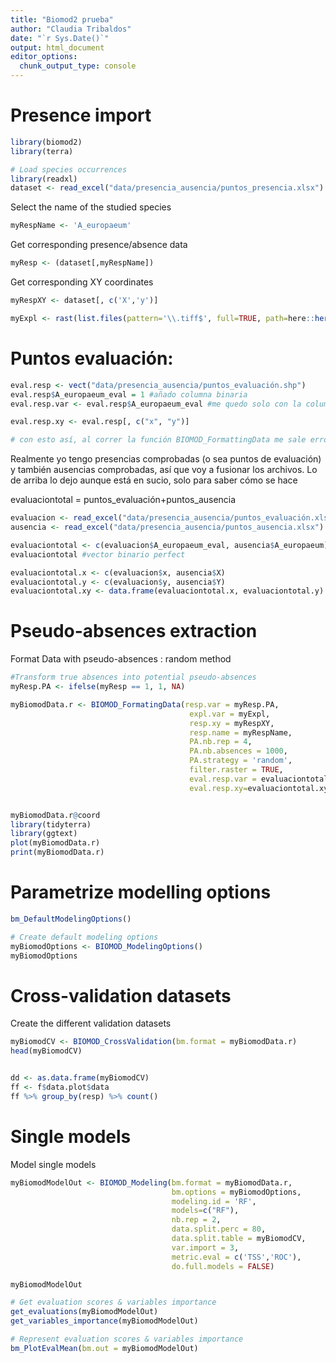 ```yaml
---
title: "Biomod2 prueba"
author: "Claudia Tribaldos"
date: "`r Sys.Date()`"
output: html_document
editor_options: 
  chunk_output_type: console
---
```


# Presence import

```r
library(biomod2)
library(terra)

# Load species occurrences 
library(readxl)
dataset <- read_excel("data/presencia_ausencia/puntos_presencia.xlsx")
```

Select the name of the studied species
```r
myRespName <- 'A_europaeum'
```

Get corresponding presence/absence data
```r
myResp <- (dataset[,myRespName])
```


Get corresponding XY coordinates
```r
myRespXY <- dataset[, c('X','y')]
```


```r
myExpl <- rast(list.files(pattern='\\.tiff$', full=TRUE, path=here::here("data/variablesexpl")))
```

# Puntos evaluación:
```r
eval.resp <- vect("data/presencia_ausencia/puntos_evaluación.shp")
eval.resp$A_europaeum_eval = 1 #añado columna binaria 
eval.resp.var <- eval.resp$A_europaeum_eval #me quedo solo con la columna anterior

eval.resp.xy <- eval.resp[, c("x", "y")]

# con esto así, al correr la función BIOMOD_FormattingData me sale error: "Evaluation response data must have both presences and absences". En la viñeta me pone que hay que tener el spatvector "sin información asociada" en el caso de tener solo presencias en los puntos de evaluación 
```

Realmente yo tengo presencias comprobadas (o sea puntos de evaluación) y también ausencias comprobadas, así que voy a fusionar los archivos. Lo de arriba lo dejo aunque está en sucio, solo para saber cómo se hace 

evaluaciontotal = puntos_evaluación+puntos_ausencia

```r
evaluacion <- read_excel("data/presencia_ausencia/puntos_evaluación.xlsx")
ausencia <- read_excel("data/presencia_ausencia/puntos_ausencia.xlsx")

evaluaciontotal <- c(evaluacion$A_europaeum_eval, ausencia$A_europaeum)
evaluaciontotal #vector binario perfect 

evaluaciontotal.x <- c(evaluacion$x, ausencia$X)
evaluaciontotal.y <- c(evaluacion$y, ausencia$Y)
evaluaciontotal.xy <- data.frame(evaluaciontotal.x, evaluaciontotal.y)
```



# Pseudo-absences extraction

Format Data with pseudo-absences : random method

```r
#Transform true absences into potential pseudo-absences
myResp.PA <- ifelse(myResp == 1, 1, NA)

myBiomodData.r <- BIOMOD_FormatingData(resp.var = myResp.PA,
                                        expl.var = myExpl,
                                        resp.xy = myRespXY,
                                        resp.name = myRespName,
                                        PA.nb.rep = 4,
                                        PA.nb.absences = 1000,
                                        PA.strategy = 'random', 
                                        filter.raster = TRUE,
                                        eval.resp.var = evaluaciontotal,
                                        eval.resp.xy=evaluaciontotal.xy)


myBiomodData.r@coord
library(tidyterra)
library(ggtext)
plot(myBiomodData.r)
print(myBiomodData.r)
```

# Parametrize modelling options

```r
bm_DefaultModelingOptions()

# Create default modeling options
myBiomodOptions <- BIOMOD_ModelingOptions()
myBiomodOptions
```

# Cross-validation datasets

Create the different validation datasets
```r
myBiomodCV <- BIOMOD_CrossValidation(bm.format = myBiomodData.r)
head(myBiomodCV)


dd <- as.data.frame(myBiomodCV) 
ff <- f$data.plot$data
ff %>% group_by(resp) %>% count()

```

# Single models
Model single models

```r
myBiomodModelOut <- BIOMOD_Modeling(bm.format = myBiomodData.r,
                                    bm.options = myBiomodOptions,
                                    modeling.id = 'RF',
                                    models=c("RF"),
                                    nb.rep = 2,
                                    data.split.perc = 80,
                                    data.split.table = myBiomodCV,
                                    var.import = 3,
                                    metric.eval = c('TSS','ROC'),
                                    do.full.models = FALSE)

myBiomodModelOut

# Get evaluation scores & variables importance
get_evaluations(myBiomodModelOut)
get_variables_importance(myBiomodModelOut)

# Represent evaluation scores & variables importance
bm_PlotEvalMean(bm.out = myBiomodModelOut)
```




